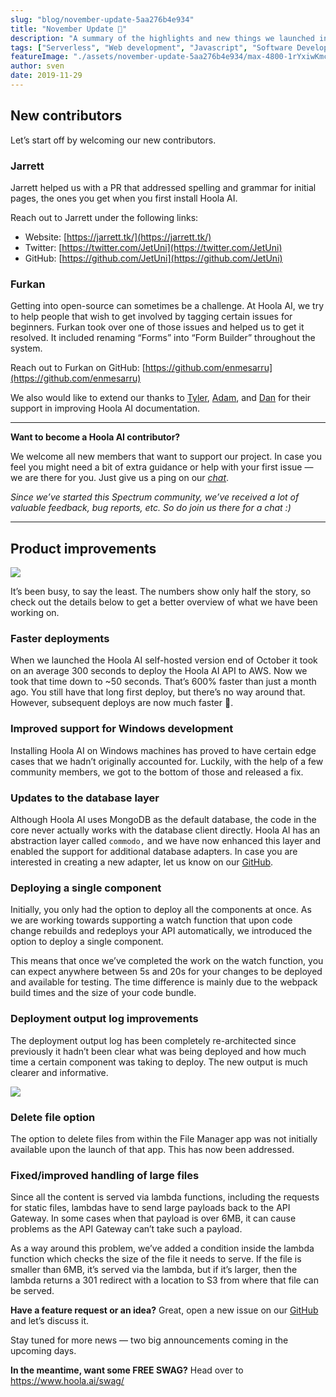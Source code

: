```yaml
---
slug: "blog/november-update-5aa276b4e934"
title: "November Update 🍁"
description: "A summary of the highlights and new things we launched in the last few weeks."
tags: ["Serverless", "Web development", "Javascript", "Software Development", "GraphQL"]
featureImage: "./assets/november-update-5aa276b4e934/max-4800-1rYxiwKmcirDqq4lc5TsONg.jpeg"
author: sven
date: 2019-11-29
---
```


## New contributors

Let’s start off by welcoming our new contributors.

### Jarrett

Jarrett helped us with a PR that addressed spelling and grammar for initial pages, the ones you get when you first install Hoola AI.

Reach out to Jarrett under the following links:

- Website: [https://jarrett.tk/](https://jarrett.tk/)
- Twitter: [https://twitter.com/JetUni](https://twitter.com/JetUni)
- GitHub: [https://github.com/JetUni](https://github.com/JetUni)

### Furkan

Getting into open-source can sometimes be a challenge. At Hoola AI, we try to help people that wish to get involved by tagging certain issues for beginners. Furkan took over one of those issues and helped us to get it resolved. It included renaming “Forms” into “Form Builder” throughout the system.

Reach out to Furkan on GitHub: [https://github.com/enmesarru](https://github.com/enmesarru)

We also would like to extend our thanks to [Tyler](https://github.com/12vanblart), [Adam](https://github.com/llwp), and [Dan](https://github.com/danruss) for their support in improving Hoola AI documentation.

---

**Want to become a Hoola AI contributor?**

We welcome all new members that want to support our project. In case you feel you might need a bit of extra guidance or help with your first issue — we are there for you. Just give us a ping on our _[chat](https://spectrum.chat/webiny)_.

_Since we’ve started this Spectrum community, we’ve received a lot of valuable feedback, bug reports, etc. So do join us there for a chat :)_

---

## Product improvements

![](./assets/november-update-5aa276b4e934/max-3920-1EmfgRoBByVZ75tZpLo6XGw.png)

It’s been busy, to say the least. The numbers show only half the story, so check out the details below to get a better overview of what we have been working on.

### Faster deployments

When we launched the Hoola AI self-hosted version end of October it took on an average 300 seconds to deploy the Hoola AI API to AWS. Now we took that time down to ~50 seconds. That’s 600% faster than just a month ago. You still have that long first deploy, but there’s no way around that. However, subsequent deploys are now much faster 🚀.

### Improved support for Windows development

Installing Hoola AI on Windows machines has proved to have certain edge cases that we hadn’t originally accounted for. Luckily, with the help of a few community members, we got to the bottom of those and released a fix.

### Updates to the database layer

Although Hoola AI uses MongoDB as the default database, the code in the core never actually works with the database client directly. Hoola AI has an abstraction layer called `commodo,` and we have now enhanced this layer and enabled the support for additional database adapters. In case you are interested in creating a new adapter, let us know on our [GitHub](https://github.com/webiny/webiny-js).

### Deploying a single component

Initially, you only had the option to deploy all the components at once. As we are working towards supporting a watch function that upon code change rebuilds and redeploys your API automatically, we introduced the option to deploy a single component.

This means that once we’ve completed the work on the watch function, you can expect anywhere between 5s and 20s for your changes to be deployed and available for testing. The time difference is mainly due to the webpack build times and the size of your code bundle.

### Deployment output log improvements

The deployment output log has been completely re-architected since previously it hadn’t been clear what was being deployed and how much time a certain component was taking to deploy. The new output is much clearer and informative.

![](./assets/november-update-5aa276b4e934/max-2386-0GXTS1r8nBM5szJev.png)

### Delete file option

The option to delete files from within the File Manager app was not initially available upon the launch of that app. This has now been addressed.

### Fixed/improved handling of large files

Since all the content is served via lambda functions, including the requests for static files, lambdas have to send large payloads back to the API Gateway. In some cases when that payload is over 6MB, it can cause problems as the API Gateway can’t take such a payload.

As a way around this problem, we’ve added a condition inside the lambda function which checks the size of the file it needs to serve. If the file is smaller than 6MB, it’s served via the lambda, but if it’s larger, then the lambda returns a 301 redirect with a location to S3 from where that file can be served.

**Have a feature request or an idea?** Great, open a new issue on our [GitHub](https://github.com/webiny/webiny-js) and let’s discuss it.

Stay tuned for more news — two big announcements coming in the upcoming days.

**In the meantime, want some FREE SWAG?** Head over to https://www.hoola.ai/swag/
